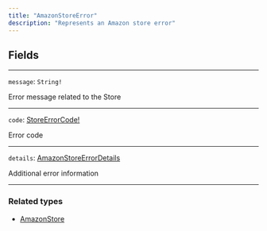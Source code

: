 ```yaml
---
title: "AmazonStoreError"
description: "Represents an Amazon store error"
---
```


## Fields

---

`message`: `String!`

Error message related to the Store

---

`code`: [StoreErrorCode!](/api-reference/storeerrorcode)

Error code

---

`details`: [AmazonStoreErrorDetails](/api-reference/amazonstoreerrordetails)

Additional error information

---

### Related types

* [AmazonStore](/api-reference/amazonstore)